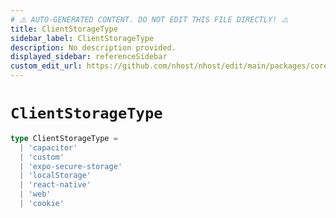 ```yaml
---
# ⚠️ AUTO-GENERATED CONTENT. DO NOT EDIT THIS FILE DIRECTLY! ⚠️
title: ClientStorageType
sidebar_label: ClientStorageType
description: No description provided.
displayed_sidebar: referenceSidebar
custom_edit_url: https://github.com/nhost/nhost/edit/main/packages/core/src/types.ts#L211
---
```


# `ClientStorageType`

```ts
type ClientStorageType =
  | 'capacitor'
  | 'custom'
  | 'expo-secure-storage'
  | 'localStorage'
  | 'react-native'
  | 'web'
  | 'cookie'
```
